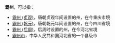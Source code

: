 '''霸州'''，可以指：
*[[霸州_(贞观)|霸州 (贞观)]]，唐朝贞观年间设置的州，在今重庆市境
*[[霸州_(乾元)|霸州 (乾元)]]，唐朝乾元年间设置的州，在今四川省境
*[[霸州_(后周)|霸州 (后周)]]，后周时设置的州，在今河北省境
*[[霸州市|霸州市]]，中华人民共和国河北省的一个县级市


{{Disambig|B|cat=二字中国州名消歧义}}